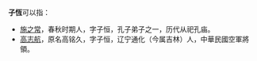 '''子恆'''可以指：
*[[施之常|施之常]]，春秋时期人，字子恒，孔子弟子之一，历代从祀孔庙。
*[[高志航|高志航]]，原名高铭久，字子恒，辽宁通化（今属吉林）人，中華民國空軍將領。

{{disambig|Z|cat=二字人名消歧义}}